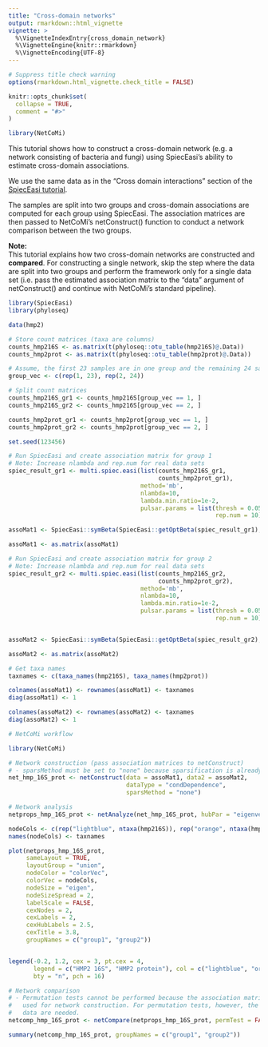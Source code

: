 ```yaml
---
title: "Cross-domain networks"
output: rmarkdown::html_vignette
vignette: >
  %\VignetteIndexEntry{cross_domain_network}
  %\VignetteEngine{knitr::rmarkdown}
  %\VignetteEncoding{UTF-8}
---
```


```r
# Suppress title check warning
options(rmarkdown.html_vignette.check_title = FALSE)

knitr::opts_chunk$set(
  collapse = TRUE,
  comment = "#>"
)
```

```r
library(NetCoMi)
```


This tutorial shows how to construct a cross-domain network (e.g. a network consisting of bacteria and fungi) using SpiecEasi's ability to estimate cross-domain associations.

We use the same data as in the "Cross domain interactions" section of the [SpiecEasi tutorial](https://github.com/zdk123/SpiecEasi).

The samples are split into two groups and cross-domain associations are computed for each group using SpiecEasi. The association matrices are then passed to NetCoMi's netConstruct() function to conduct a network comparison between the two groups.

**Note:**  
This tutorial explains how two cross-domain networks are constructed and **compared**. For constructing a single network, skip the step where the data are split into two groups and perform the framework only for a single data set (i.e. pass the estimated association matrix to the "data" argument of netConstruct() and continue with NetCoMi's standard pipeline).


```r
library(SpiecEasi)
library(phyloseq)

data(hmp2)

# Store count matrices (taxa are columns)
counts_hmp216S <- as.matrix(t(phyloseq::otu_table(hmp216S)@.Data))
counts_hmp2prot <- as.matrix(t(phyloseq::otu_table(hmp2prot)@.Data))

# Assume, the first 23 samples are in one group and the remaining 24 samples in the other group
group_vec <- c(rep(1, 23), rep(2, 24))

# Split count matrices
counts_hmp216S_gr1 <- counts_hmp216S[group_vec == 1, ]
counts_hmp216S_gr2 <- counts_hmp216S[group_vec == 2, ]

counts_hmp2prot_gr1 <- counts_hmp2prot[group_vec == 1, ]
counts_hmp2prot_gr2 <- counts_hmp2prot[group_vec == 2, ]

set.seed(123456)

# Run SpiecEasi and create association matrix for group 1
# Note: Increase nlambda and rep.num for real data sets
spiec_result_gr1 <- multi.spiec.easi(list(counts_hmp216S_gr1, 
                                          counts_hmp2prot_gr1), 
                                     method='mb', 
                                     nlambda=10, 
                                     lambda.min.ratio=1e-2, 
                                     pulsar.params = list(thresh = 0.05,
                                                          rep.num = 10))

assoMat1 <- SpiecEasi::symBeta(SpiecEasi::getOptBeta(spiec_result_gr1), mode = "ave")

assoMat1 <- as.matrix(assoMat1)

# Run SpiecEasi and create association matrix for group 2
# Note: Increase nlambda and rep.num for real data sets
spiec_result_gr2 <- multi.spiec.easi(list(counts_hmp216S_gr2, 
                                          counts_hmp2prot_gr2), 
                                     method='mb', 
                                     nlambda=10,
                                     lambda.min.ratio=1e-2, 
                                     pulsar.params = list(thresh = 0.05,
                                                          rep.num = 10))


assoMat2 <- SpiecEasi::symBeta(SpiecEasi::getOptBeta(spiec_result_gr2), mode = "ave")

assoMat2 <- as.matrix(assoMat2)

# Get taxa names
taxnames <- c(taxa_names(hmp216S), taxa_names(hmp2prot))

colnames(assoMat1) <- rownames(assoMat1) <- taxnames
diag(assoMat1) <- 1

colnames(assoMat2) <- rownames(assoMat2) <- taxnames
diag(assoMat2) <- 1

```

```r
# NetCoMi workflow 

library(NetCoMi)

# Network construction (pass association matrices to netConstruct)
# - sparsMethod must be set to "none" because sparsification is already included in SpiecEasi
net_hmp_16S_prot <- netConstruct(data = assoMat1, data2 = assoMat2, 
                                 dataType = "condDependence", 
                                 sparsMethod = "none")

# Network analysis
netprops_hmp_16S_prot <- netAnalyze(net_hmp_16S_prot, hubPar = "eigenvector")

```



```r

nodeCols <- c(rep("lightblue", ntaxa(hmp216S)), rep("orange", ntaxa(hmp2prot)))
names(nodeCols) <- taxnames

plot(netprops_hmp_16S_prot, 
     sameLayout = TRUE, 
     layoutGroup = "union",
     nodeColor = "colorVec", 
     colorVec = nodeCols,
     nodeSize = "eigen", 
     nodeSizeSpread = 2,
     labelScale = FALSE,
     cexNodes = 2, 
     cexLabels = 2,
     cexHubLabels = 2.5,
     cexTitle = 3.8,
     groupNames = c("group1", "group2"))


legend(-0.2, 1.2, cex = 3, pt.cex = 4, 
       legend = c("HMP2 16S", "HMP2 protein"), col = c("lightblue", "orange"), 
       bty = "n", pch = 16) 

```

```r
# Network comparison
# - Permutation tests cannot be performed because the association matrices are
#   used for network construction. For permutation tests, however, the count 
#   data are needed.
netcomp_hmp_16S_prot <- netCompare(netprops_hmp_16S_prot, permTest = FALSE)

summary(netcomp_hmp_16S_prot, groupNames = c("group1", "group2"))
```

